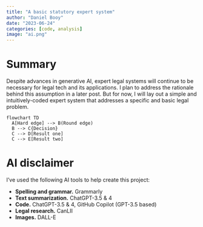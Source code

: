 ```yaml
---
title: "A basic statutory expert system"
author: "Daniel Booy"
date: "2023-06-24"
categories: [code, analysis]
image: "ai.png"
---
```


# Summary

Despite advances in generative AI, expert legal systems will continue to be necessary for legal tech and its applications. I plan to address the rationale behind this assumption in a later post. But for now, I will lay out a simple and intuitively-coded expert system that addresses a specific and basic legal problem.

```mermaid
flowchart TD
  A[Hard edge] --> B(Round edge)
  B --> C{Decision}
  C --> D[Result one]
  C --> E[Result two]
```

# AI disclaimer

I've used the following AI tools to help create this project:

* **Spelling and grammar.** Grammarly
* **Text summarization.** ChatGPT-3.5 & 4
* **Code.** ChatGPT-3.5 & 4, GitHub Copilot (GPT-3.5 based)
* **Legal research.** CanLII
* **Images.** DALL-E

